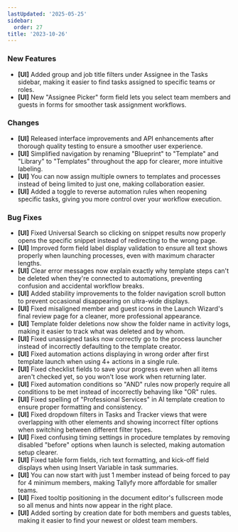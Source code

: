 ```yaml
---
lastUpdated: '2025-05-25'
sidebar:
  order: 27
title: '2023-10-26'
---
```


### New Features

- **[UI]** Added group and job title filters under Assignee in the Tasks sidebar, making it easier to find tasks assigned to specific teams or roles.
- **[UI]** New "Assignee Picker" form field lets you select team members and guests in forms for smoother task assignment workflows.

### Changes

- **[UI]** Released interface improvements and API enhancements after thorough quality testing to ensure a smoother user experience.
- **[UI]** Simplified navigation by renaming "Blueprint" to "Template" and "Library" to "Templates" throughout the app for clearer, more intuitive labeling.
- **[UI]** You can now assign multiple owners to templates and processes instead of being limited to just one, making collaboration easier.
- **[UI]** Added a toggle to reverse automation rules when reopening specific tasks, giving you more control over your workflow execution.

### Bug Fixes

- **[UI]** Fixed Universal Search so clicking on snippet results now properly opens the specific snippet instead of redirecting to the wrong page.
- **[UI]** Improved form field label display validation to ensure all text shows properly when launching processes, even with maximum character lengths.
- **[UI]** Clear error messages now explain exactly why template steps can't be deleted when they're connected to automations, preventing confusion and accidental workflow breaks.
- **[UI]** Added stability improvements to the folder navigation scroll button to prevent occasional disappearing on ultra-wide displays.
- **[UI]** Fixed misaligned member and guest icons in the Launch Wizard's final review page for a cleaner, more professional appearance.
- **[UI]** Template folder deletions now show the folder name in activity logs, making it easier to track what was deleted and by whom.
- **[UI]** Fixed unassigned tasks now correctly go to the process launcher instead of incorrectly defaulting to the template creator.
- **[UI]** Fixed automation actions displaying in wrong order after first template launch when using 4+ actions in a single rule.
- **[UI]** Fixed checklist fields to save your progress even when all items aren't checked yet, so you won't lose work when returning later.
- **[UI]** Fixed automation conditions so "AND" rules now properly require all conditions to be met instead of incorrectly behaving like "OR" rules.
- **[UI]** Fixed spelling of "Professional Services" in AI template creation to ensure proper formatting and consistency.
- **[UI]** Fixed dropdown filters in Tasks and Tracker views that were overlapping with other elements and showing incorrect filter options when switching between different filter types.
- **[UI]** Fixed confusing timing settings in procedure templates by removing disabled "before" options when launch is selected, making automation setup clearer.
- **[UI]** Fixed table form fields, rich text formatting, and kick-off field displays when using Insert Variable in task summaries.
- **[UI]** You can now start with just 1 member instead of being forced to pay for 4 minimum members, making Tallyfy more affordable for smaller teams.
- **[UI]** Fixed tooltip positioning in the document editor's fullscreen mode so all menus and hints now appear in the right place.
- **[UI]** Added sorting by creation date for both members and guests tables, making it easier to find your newest or oldest team members.